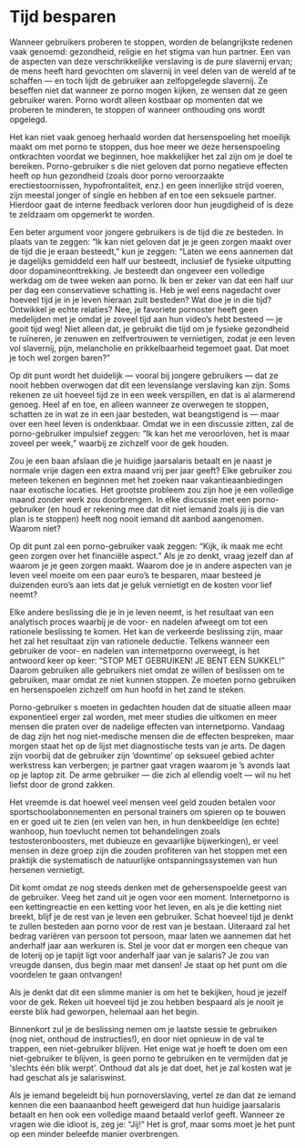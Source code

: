 # Tijd besparen

Wanneer gebruikers proberen te stoppen, worden de belangrijkste redenen vaak genoemd: gezondheid, religie en het stigma van hun partner. Een van de aspecten van deze verschrikkelijke verslaving is de pure slavernij ervan; de mens heeft hard gevochten om slavernij in veel delen van de wereld af te schaffen — en toch lijdt de gebruiker aan zelfopgelegde slavernij. Ze beseffen niet dat wanneer ze porno mogen kijken, ze wensen dat ze geen gebruiker waren. Porno wordt alleen kostbaar op momenten dat we proberen te minderen, te stoppen of wanneer onthouding ons wordt opgelegd.

Het kan niet vaak genoeg herhaald worden dat hersenspoeling het moeilijk maakt om met porno te stoppen, dus hoe meer we deze hersenspoeling ontkrachten voordat we beginnen, hoe makkelijker het zal zijn om je doel te bereiken. Porno-gebruiker s die niet geloven dat porno negatieve effecten heeft op hun gezondheid (zoals door porno veroorzaakte erectiestoornissen, hypofrontaliteit, enz.) en geen innerlijke strijd voeren, zijn meestal jonger of single en hebben af en toe een seksuele partner. Hierdoor gaat de interne feedback verloren door hun jeugdigheid of is deze te zeldzaam om opgemerkt te worden.

Een beter argument voor jongere gebruikers is de tijd die ze besteden. In plaats van te zeggen: "Ik kan niet geloven dat je je geen zorgen maakt over de tijd die je eraan besteedt," kun je zeggen: “Laten we eens aannemen dat je dagelijks gemiddeld een half uur besteedt, inclusief de fysieke uitputting door dopamineonttrekking. Je besteedt dan ongeveer een volledige werkdag om de twee weken aan porno. Ik ben er zeker van dat een half uur per dag een conservatieve schatting is. Heb je wel eens nagedacht over hoeveel tijd je in je leven hieraan zult besteden? Wat doe je in die tijd? Ontwikkel je echte relaties? Nee, je favoriete pornoster heeft geen medelijden met je omdat je zoveel tijd aan hun video's hebt besteed — je gooit tijd weg! Niet alleen dat, je gebruikt die tijd om je fysieke gezondheid te ruïneren, je zenuwen en zelfvertrouwen te vernietigen, zodat je een leven vol slavernij, pijn, melancholie en prikkelbaarheid tegemoet gaat. Dat moet je toch wel zorgen baren?”

Op dit punt wordt het duidelijk — vooral bij jongere gebruikers — dat ze nooit hebben overwogen dat dit een levenslange verslaving kan zijn. Soms rekenen ze uit hoeveel tijd ze in een week verspillen, en dat is al alarmerend genoeg. Heel af en toe, en alleen wanneer ze overwegen te stoppen, schatten ze in wat ze in een jaar besteden, wat beangstigend is — maar over een heel leven is ondenkbaar. Omdat we in een discussie zitten, zal de porno-gebruiker impulsief zeggen: "Ik kan het me veroorloven, het is maar zoveel per week," waarbij ze zichzelf voor de gek houden.
		
Zou je een baan afslaan die je huidige jaarsalaris betaalt en je naast je normale vrije dagen een extra maand vrij per jaar geeft? Elke gebruiker zou meteen tekenen en beginnen met het zoeken naar vakantieaanbiedingen naar exotische locaties. Het grootste probleem zou zijn hoe je een volledige maand zonder werk zou doorbrengen. In elke discussie met een porno-gebruiker (en houd er rekening mee dat dit niet iemand zoals jij is die van plan is te stoppen) heeft nog nooit iemand dit aanbod aangenomen. Waarom niet?

Op dit punt zal een porno-gebruiker vaak zeggen: "Kijk, ik maak me echt geen zorgen over het financiële aspect." Als je zo denkt, vraag jezelf dan af waarom je je geen zorgen maakt. Waarom doe je in andere aspecten van je leven veel moeite om een paar euro’s te besparen, maar besteed je duizenden euro's aan iets dat je geluk vernietigt en de kosten voor lief neemt?

Elke andere beslissing die je in je leven neemt, is het resultaat van een analytisch proces waarbij je de voor- en nadelen afweegt om tot een rationele beslissing te komen. Het kan de verkeerde beslissing zijn, maar het zal het resultaat zijn van rationele deductie. Telkens wanneer een gebruiker de voor- en nadelen van internetporno overweegt, is het antwoord keer op keer: "STOP MET GEBRUIKEN! JE BENT EEN SUKKEL!" Daarom gebruiken alle gebruikers niet omdat ze willen of beslissen om te gebruiken, maar omdat ze niet kunnen stoppen. Ze moeten porno gebruiken en hersenspoelen zichzelf om hun hoofd in het zand te steken.

Porno-gebruiker s moeten in gedachten houden dat de situatie alleen maar exponentieel erger zal worden, met meer studies die uitkomen en meer mensen die praten over de nadelige effecten van internetporno. Vandaag de dag zijn het nog niet-medische mensen die de effecten bespreken, maar morgen staat het op de lijst met diagnostische tests van je arts. De dagen zijn voorbij dat de gebruiker zijn ‘downtime’ op seksueel gebied achter werkstress kan verbergen; je partner gaat vragen waarom je ’s avonds laat op je laptop zit. De arme gebruiker — die zich al ellendig voelt — wil nu het liefst door de grond zakken.

Het vreemde is dat hoewel veel mensen veel geld zouden betalen voor sportschoolabonnementen en personal trainers om spieren op te bouwen en er goed uit te zien (en velen van hen, in hun denkbeeldige (en echte) wanhoop, hun toevlucht nemen tot behandelingen zoals testosteronboosters, met dubieuze en gevaarlijke bijwerkingen), er veel mensen in deze groep zijn die zouden profiteren van het stoppen met een praktijk die systematisch de natuurlijke ontspanningssystemen van hun hersenen vernietigt.

Dit komt omdat ze nog steeds denken met de gehersenspoelde geest van de gebruiker. Veeg het zand uit je ogen voor een moment. Internetporno is een kettingreactie en een ketting voor het leven, en als je die ketting niet breekt, blijf je de rest van je leven een gebruiker. Schat hoeveel tijd je denkt te zullen besteden aan porno voor de rest van je bestaan. Uiteraard zal het bedrag variëren van persoon tot persoon, maar laten we aannemen dat het anderhalf jaar aan werkuren is. Stel je voor dat er morgen een cheque van de loterij op je tapijt ligt voor anderhalf jaar van je salaris? Je zou van vreugde dansen, dus begin maar met dansen! Je staat op het punt om die voordelen te gaan ontvangen!

Als je denkt dat dit een slimme manier is om het te bekijken, houd je jezelf voor de gek. Reken uit hoeveel tijd je zou hebben bespaard als je nooit je eerste blik had geworpen, helemaal aan het begin.

Binnenkort zul je de beslissing nemen om je laatste sessie te gebruiken (nog niet, onthoud de instructies!), en door niet opnieuw in de val te trappen, een niet-gebruiker blijven. Het enige wat je hoeft te doen om een niet-gebruiker te blijven, is geen porno te gebruiken en te vermijden dat je ‘slechts één blik werpt’. Onthoud dat als je dat doet, het je zal kosten wat je had geschat als je salariswinst.

Als je iemand begeleidt bij hun pornoverslaving, vertel ze dan dat ze iemand kennen die een baanaanbod heeft geweigerd dat hun huidige jaarsalaris betaalt en hen ook een volledige maand betaald verlof geeft. Wanneer ze vragen wie die idioot is, zeg je: “Jij!” Het is grof, maar soms moet je het punt op een minder beleefde manier overbrengen.